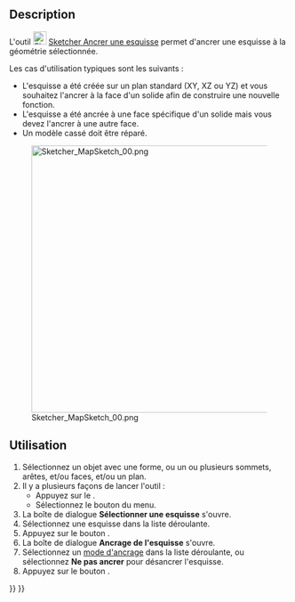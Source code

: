 <languages/>

{{Docnav/fr
|[[Sketcher_Dialog/fr|Boite de dialogue]]
|[[Sketcher_ReorientSketch/fr|Réorienter une esquisse]]
|[[Sketcher_Workbench/fr|Atelier Sketcher]]
|IconL=
|IconR=Sketcher_ReorientSketch.svg
|IconC=Workbench_Sketcher.svg
}}

{{GuiCommand/fr
|Name=Sketcher_MapSketch
|Name/fr=Sketcher Ancrer une esquisse
|MenuLocation=Esquisse → Ancrer une esquisse...
|Workbenches=[[Sketcher_Workbench/fr|Sketcher]], [[PartDesign_Workbench/fr|PartDesign]]
|SeeAlso=[[Sketcher_ReorientSketch/fr|Sketcher Réorienter une esquisse]], [[Sketcher_NewSketch/fr|Sketcher Créer une esquisse]]
}}

<span id="Description"></span>
== Description ==

L'outil [[Image:Sketcher_MapSketch.svg|24px]] [[Sketcher_MapSketch/fr|Sketcher Ancrer une esquisse]] permet d'ancrer une esquisse à la géométrie sélectionnée.

Les cas d'utilisation typiques sont les suivants :
* L'esquisse a été créée sur un plan standard (XY, XZ ou YZ) et vous souhaitez l'ancrer à la face d'un solide afin de construire une nouvelle fonction.
* L'esquisse a été ancrée à une face spécifique d'un solide mais vous devez l'ancrer à une autre face.
* Un modèle cassé doit être réparé.

[[File:Sketcher_MapSketch_00.png|480px|none]]

<span id="Usage"></span>
==Utilisation== 

# Sélectionnez un objet avec une forme, ou un ou plusieurs sommets, arêtes, et/ou faces, et/ou un plan.
# Il y a plusieurs façons de lancer l'outil : 
#* Appuyez sur le {{Button|[[Image:Sketcher_MapSketch.svg|16px]] [[Sketcher_MapSketch/fr|Ancrer l'esquisse...]]}}.
#* Sélectionnez le bouton {{MenuCommand|Esquisse → [[Image:Sketcher_MapSketch.svg|16px]] [[Sketcher_MapSketch/fr|Ancrer l'esquisse...]]}} du menu.
# La boîte de dialogue '''Sélectionner une esquisse''' s'ouvre.
# Sélectionnez une esquisse dans la liste déroulante.
# Appuyez sur le bouton {{Button|OK}}.
# La boîte de dialogue '''Ancrage de l'esquisse''' s'ouvre.
# Sélectionnez un [[Part_EditAttachment/fr#Modes_d'ancrage|mode d'ancrage]] dans la liste déroulante, ou sélectionnez '''Ne pas ancrer''' pour désancrer l'esquisse.
# Appuyez sur le bouton {{Button|OK}}.


{{Docnav/fr
|[[Sketcher_Dialog/fr|Boite de dialogue]]
|[[Sketcher_ReorientSketch/fr|Réorienter une esquisse]]
|[[Sketcher_Workbench/fr|Atelier Sketcher]]
|IconL=
|IconR=Sketcher_ReorientSketch.svg
|IconC=Workbench_Sketcher.svg
}}

{{Sketcher Tools navi{{#translation:}}}}
{{Userdocnavi{{#translation:}}}}